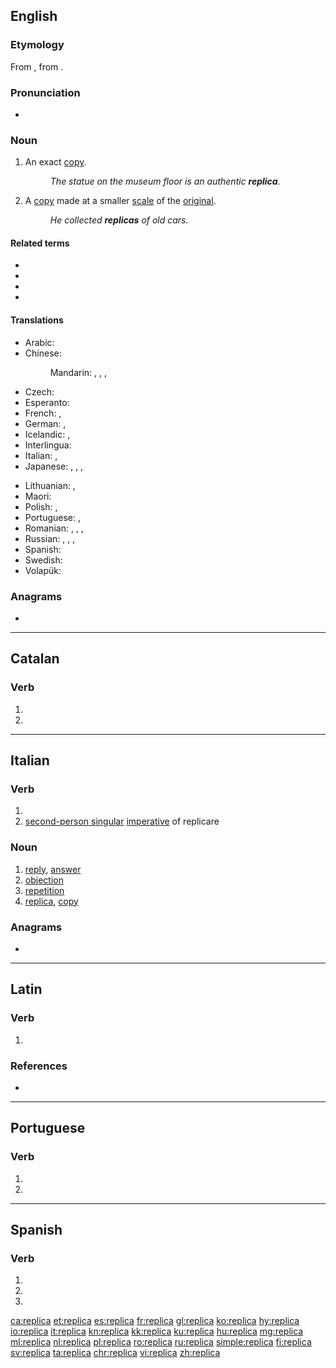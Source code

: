 {{also|replicá|réplica|replicà}}
==English==

===Etymology===
From {{etyl|it|en}}, from {{etyl|la|en}} {{m|la|replico|replicare|to copy}}.

===Pronunciation===
* {{IPA|/ˈɹɛplɪkə/|lang=en}}

===Noun===
{{en-noun}}

# An exact [[copy]].
#: ''The statue on the museum floor is an authentic '''replica'''.''
# A [[copy]] made at a smaller [[scale]] of the [[original]].
#: ''He collected '''replicas''' of old cars.''

====Related terms====
* {{l|en|replicant}}
* {{l|en|replicate}}
* {{l|en|replication}}
* {{l|en|reply}}

====Translations====
{{trans-top|an exact copy}}
* Arabic: {{t|ar|نُشْخَة|f}}
* Chinese:
*: Mandarin: {{t+|cmn|複製品|sc=Hani}}, {{t+|cmn|复制品|tr=fùzhìpǐn|sc=Hani}}, {{t+|cmn|複製|sc=Hani}}, {{t+|cmn|复制|tr=fùzhì|sc=Hani}}
* Czech: {{t+|cs|replika|f}}
* Esperanto: {{t|eo|repliko}}
* French: {{t+|fr|réplique|f}}, {{t|fr|copie exacte|f}}
* German: {{t|de|Nachbildung|f}}, {{t|de|exakte Kopie|f}}
* Icelandic: {{t+|is|eftirmynd|f}}, {{t+|is|eftirlíking|f}}
* Interlingua: {{t|ia|replica}}
* Italian: {{t+|it|replica|f}}, {{t|it|copia esatta|f}}
* Japanese: {{t+|ja|複製|tr=ふくせい, fukusei|sc=Jpan}}, {{t|ja|写し|tr=うつし, utsushi|sc=Jpan}}, {{t|ja|模造品|tr=もぞうひん, mozōhin|sc=Jpan}}, {{t|ja|レプリカ|tr=repurika|sc=Jpan}}
{{trans-mid}}
* Lithuanian: {{t+|lt|kopija}}, {{t|lt|replika}}
* Maori: {{t|mi|kape}}
* Polish: {{t+|pl|kopia}}, {{t+|pl|replika}}
* Portuguese: {{t+|pt|réplica|f}}, {{t|pt|[[cópia]] [[exata]]|f}}
* Romanian: {{t+|ro|copie|f}}, {{t|ro|copii|f-p}}, {{t+|ro|replică|f}}, {{t+|ro|reproducere|f}}
* Russian: {{t|ru|[[точный|то́чная]] [[ко́пия]]|f}}, {{t+|ru|репроду́кция|f}}, {{t+|ru|ре́плика|f}} {{qualifier|rare in this sense}}, {{t+|ru|муля́ж|m}}
* Spanish: {{t+|es|réplica|f}}
* Swedish: {{t+|sv|replika|c}}
* Volapük: {{t+|vo|samäd}}
{{trans-bottom}}

===Anagrams===
* {{l|en|caliper}}

----

==Catalan==

===Verb===
{{head|ca|verb form}}

# {{ca-verb form of|p=3|n=sg|t=pres|m=ind|replicar}}
# {{ca-verb form of|p=2|n=sg|m=impr|replicar}}

----

==Italian==

===Verb===
{{head|it|verb form}}

# {{inflection of|replicare||3|s|pres|lang=it}}
# [[second-person singular]] [[imperative]] of replicare

===Noun===
{{it-noun|f}}

# [[reply]], [[answer]]
# [[objection]]
# [[repetition]]
# [[replica]], [[copy]]

===Anagrams===
* {{l|it|capirle}}

----

==Latin==

===Verb===
{{la-verb-form|replicā}}

# {{inflection of|replicō||2|s|pres|actv|impr|lang=la}}

===References===
* {{R:du Cange}}

----

==Portuguese==

===Verb===
{{pt-verb-form}}

# {{inflection of|replicar||3|s|pres|indc|lang=pt}}
# {{inflection of|replicar||2|s|impr|lang=pt}}

----

==Spanish==

===Verb===
{{head|es|verb form}}

# {{es-verb form of|ending=ar|mood=imperative|sense=affirmative|pers=2|formal=no|number=singular|replicar}}
# {{es-verb form of|ending=ar|mood=indicative|tense=present|pers=2|formal=yes|number=singular|replicar}}
# {{es-verb form of|ending=ar|mood=indicative|tense=present|pers=3|number=singular|replicar}}

[[ca:replica]]
[[et:replica]]
[[es:replica]]
[[fr:replica]]
[[gl:replica]]
[[ko:replica]]
[[hy:replica]]
[[io:replica]]
[[it:replica]]
[[kn:replica]]
[[kk:replica]]
[[ku:replica]]
[[hu:replica]]
[[mg:replica]]
[[ml:replica]]
[[nl:replica]]
[[pl:replica]]
[[ro:replica]]
[[ru:replica]]
[[simple:replica]]
[[fi:replica]]
[[sv:replica]]
[[ta:replica]]
[[chr:replica]]
[[vi:replica]]
[[zh:replica]]